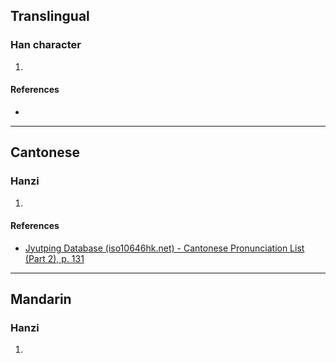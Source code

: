 {{character info/new}}
==Translingual==

===Han character===
{{Han char|rn=75|rad=木|as=11|sn=15|four=45996|canj=DNLW|ids=⿰木陳}}

# {{defn|Han|sort=木11}}

====References====
* {{Han ref|kx=0549.040|dkj=15403|hdz=21271.060|uh=6A04|ud=27140|bh=E5E7|bd=58855}}

----

==Cantonese==

===Hanzi===
{{yue-hanzi|jyut=[[can4]]|y=chan4}}

# {{defn|lang=yue|sort=木11}}

====References====
* [http://www.iso10646hk.net/jp/document/download.jsp Jyutping Database (iso10646hk.net) - Cantonese Pronunciation List (Part 2), p. 131]

----

==Mandarin==

===Hanzi===
{{cmn-hanzi|pin=[[chén]] ([[chen2]])|wg=ch'en<sup>2</sup>}}

# {{defn|lang=cmn|sort=木11}}